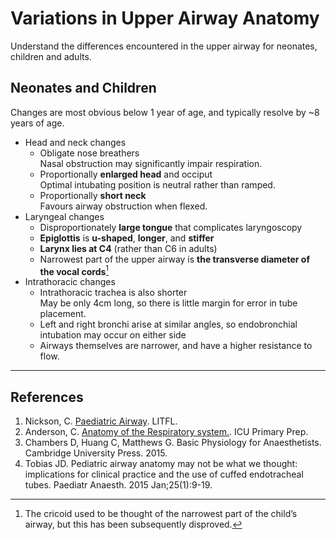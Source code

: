 # Variations in Upper Airway Anatomy

:::CICM
Understand the differences encountered in the upper airway for neonates, children and adults.
:::

## Neonates and Children

Changes are most obvious below 1 year of age, and typically resolve by ~8 years of age.

* Head and neck changes
    * Obligate nose breathers\
    Nasal obstruction may significantly impair respiration.
    * Proportionally **enlarged head** and occiput\
    Optimal intubating position is neutral rather than ramped.
    * Proportionally **short neck**\
    Favours airway obstruction when flexed.
* Laryngeal changes
    * Disproportionately **large tongue** that complicates laryngoscopy
    * **Epiglottis** is **u-shaped**, **longer**, and **stiffer**
    * **Larynx lies at C4** (rather than C6 in adults)
    * Narrowest part of the upper airway is **the transverse diameter of the vocal cords**^[The cricoid used to be thought of the narrowest part of the child's airway, but this has been subsequently disproved.]\
* Intrathoracic changes
    * Intrathoracic trachea is also shorter\
    May be only 4cm long, so there is little margin for error in tube placement.
    * Left and right bronchi arise at similar angles, so endobronchial intubation may occur on either side
    * Airways themselves are narrower, and have a higher resistance to flow. 

---

## References

1. Nickson, C. [Paediatric Airway](http://lifeinthefastlane.com/ccc/paediatric-airway/). LITFL.
2. Anderson, C. [Anatomy of the Respiratory system.](https://icuprimaryprep.files.wordpress.com/2012/05/anatomy-of-the-respiratory-system-22.pdf). ICU Primary Prep.
3. Chambers D, Huang C, Matthews G. Basic Physiology for Anaesthetists. Cambridge University Press. 2015.
4. Tobias JD. Pediatric airway anatomy may not be what we thought: implications for clinical practice and the use of cuffed endotracheal tubes. Paediatr Anaesth. 2015 Jan;25(1):9-19.